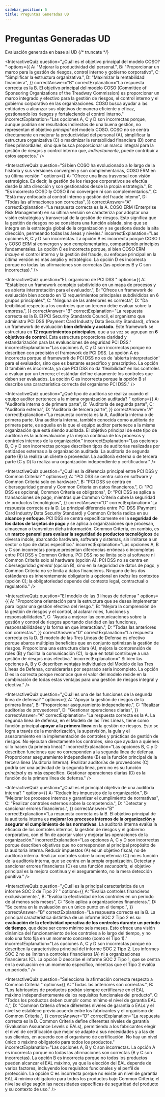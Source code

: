 ```yaml
---
sidebar_position: 5
title: Preguntas Generadas UD
---
```



# Preguntas Generadas UD

Evaluación generada en base al UD
{/* truncate */}

<InteractiveQuiz
  question="¿Cuál es el objetivo principal del modelo COSO? "
  options={{
    A: "Mejorar la productividad del personal.",
    B: "Proporcionar un marco para la gestión de riesgos, control interno y gobierno corporativo",
    C: "Simplificar la estructura organizativa.",
    D: "Maximizar la rentabilidad financiera",
  }}
  correctAnswer="B"
  correctExplanation="La respuesta correcta es la B. El objetivo principal del modelo COSO (Committee of Sponsoring Organizations of the Treadway Commission) es proporcionar un marco integrado y efectivo para la gestión de riesgos, el control interno y el gobierno corporativo en las organizaciones. COSO busca ayudar a las entidades a alcanzar sus objetivos de manera eficiente y eficaz, gestionando los riesgos y fortaleciendo el control interno."
  incorrectExplanation="Las opciones A, C y D son incorrectas porque, aunque podrían ser resultados indirectos de una buena gestión, no representan el objetivo *principal* del modelo COSO. COSO no se centra directamente en mejorar la productividad del personal (A), simplificar la estructura organizativa (C) o maximizar la rentabilidad financiera (D) como fines primordiales, sino que busca proporcionar un marco integral para la gestión de riesgos y control interno que, *indirectamente*, puede contribuir a estos aspectos."
/>

<InteractiveQuiz
  question="Si bien COSO ha evolucionado a lo largo de la historia y sus versiones convergen y son complementarias, COSO ERM en su última versión "
  options={{
    A: "Ofrece una linea trasversal con visión estratégica. Es decir, la gestión de los riesgos corporativos se efectúa desde la alta dirección y son gestionados desde la propia estrategia.",
    B: "Es incorrecto COSD ly COSO il no convergen ni son complementarios.",
    C: "Está muy enfocado al control interno y gestión del fraude intemo",
    D: "Todas las afirmaciones son correctas",
  }}
  correctAnswer="A"
  correctExplanation="La respuesta correcta es la A. COSO ERM (Enterprise Risk Management) en su última versión se caracteriza por adoptar una visión estratégica y transversal de la gestión de riesgos.  Esto significa que la gestión de riesgos no se considera una función aislada, sino que se integra en la estrategia global de la organización y se gestiona desde la alta dirección, permeando todas las áreas y niveles."
  incorrectExplanation="Las opciones B, C y D son incorrectas. La opción B es incorrecta porque COSO I y COSO ERM sí convergen y son complementarios, compartiendo principios fundamentales. La opción C es incorrecta porque, si bien COSO ERM *incluye* el control interno y la gestión del fraude, su enfoque principal en la última versión es más amplio y estratégico. La opción D es incorrecta porque no todas las afirmaciones son correctas (las opciones B y C son incorrectas)."
/>

<InteractiveQuiz
  question="EL organismo de PCI DSS "
  options={{
    A: "Establece un framework complejo subdividido en un mapa de procesos y es abierta interpretación para el evaluador.",
    B: "Ofrece un framework de evaluación bien acotado en 12 requerimientos principales subdivididos en 6 grupos principales",
    C: "Ninguna de las anteriores es correcta",
    D: "Da lexibilidad respecto a los controles que un tercero debe evaluar sobre la empresa.",
  }}
  correctAnswer="B"
  correctExplanation="La respuesta correcta es la B. El PCI Security Standards Council, el organismo que administra PCI DSS (Payment Card Industry Data Security Standard), ofrece un framework de evaluación **bien definido y acotado**. Este framework se estructura en **12 requerimientos principales**, que a su vez se agrupan en **6 objetivos de control**. Esta estructura proporciona claridad y estandarización para las evaluaciones de seguridad PCI DSS."
  incorrectExplanation="Las opciones A, C y D son incorrectas porque no describen con precisión el framework de PCI DSS. La opción A es incorrecta porque el framework de PCI DSS no es de 'abierta interpretación' para el evaluador, sino que es bastante específico y prescriptivo. La opción D también es incorrecta, ya que PCI DSS no da 'flexibilidad' en los controles a evaluar por un tercero; el estándar define claramente los controles que deben ser evaluados. La opción C es incorrecta porque la opción B sí describe una característica correcta del organismo PCI DSS."
/>

<InteractiveQuiz
  question="¿Qué tipo de auditoria se realiza cuando el equipo auditor pertenece a la misma organización auditada? "
  options={{
    A: "Auditoria interna o de primera parte",
    B: "Auditoria de segunda parte",
    C: "Auditoria externa",
    D: "Auditoria de tercera parte",
  }}
  correctAnswer="A"
  correctExplanation="La respuesta correcta es la A, Auditoría interna o de primera parte. Una auditoría interna, también conocida como auditoría de primera parte, es aquella en la que el equipo auditor pertenece a la misma organización que está siendo auditada. El objetivo principal de este tipo de auditoría es la autoevaluación y la mejora continua de los procesos y controles internos de la organización."
  incorrectExplanation="Las opciones B, C y D son incorrectas porque describen tipos de auditorías realizadas por entidades externas a la organización auditada. La auditoría de segunda parte (B) la realiza un cliente o proveedor. La auditoría externa o de tercera parte (C y D) la realiza una organización independiente y certificadora."
/>

<InteractiveQuiz
  question="¿Cuál es la diferencia principal entre PCI DSS y Common Criteria? "
  options={{
    A: "PCI DSS se centra solo en software y Common Criteria solo en hardware.",
    B: "PCI DSS se centra en ciberseguridad general y Common Criteria en datos financieros.",
    C: "PCI DSS es opcional, Common Criteria es obligatona",
    D: "PCI DSS se aplica a transacciones de pago, mientras que Common Criteria cubre la seguridad de productos tecnológicos",
  }}
  correctAnswer="D"
  correctExplanation="La respuesta correcta es la D. La principal diferencia entre PCI DSS (Payment Card Industry Data Security Standard) y Common Criteria radica en su **alcance y enfoque**. PCI DSS se centra específicamente en la **seguridad de los datos de tarjetas de pago** y se aplica a organizaciones que procesan, almacenan o transmiten dicha información. Common Criteria, en cambio, es un **marco general para evaluar la seguridad de productos tecnológicos** de diversa índole, abarcando hardware, software y sistemas, sin limitarse a un sector o tipo de datos específico."
  incorrectExplanation="Las opciones A, B y C son incorrectas porque presentan diferencias erróneas o incompletas entre PCI DSS y Common Criteria.  PCI DSS no se limita solo al software ni Common Criteria solo al hardware (opción A).  PCI DSS no se centra en ciberseguridad *general* (opción B), sino en la seguridad de datos de pago, y Common Criteria no se limita a datos financieros.  Ninguno de los dos estándares es inherentemente obligatorio u opcional en *todos* los contextos (opción C); la obligatoriedad depende del contexto legal, contractual o regulatorio."
/>

<InteractiveQuiz
  question="El modelo de las 3 líneas de defensa "
  options={{
    A: "Proporciona orientación para la estructura que se desea implementar para lograr una gestión efectiva del riesgo.",
    B: "Mejora la comprensión de la gestión de riesgos y el control, al aclarar roles, funciones y responsabilidades.",
    C: "Ayuda a mejorar las comunicaciones sobre la gestión y control de riesgos aportando claridad en las funciones, responsabilidades y la forma en que interactúan.",
    D: "Todas las anteriores son correctas.",
  }}
  correctAnswer="D"
  correctExplanation="La respuesta correcta es la D. El modelo de las Tres Líneas de Defensa es efectivo porque abarca múltiples beneficios que en conjunto optimizan la gestión de riesgos. Proporciona una estructura clara (A), mejora la comprensión de roles (B) y facilita la comunicación (C), lo que en total contribuye a una gestión de riesgos más efectiva."
  incorrectExplanation=" Si bien las opciones A, B y C describen ventajas individuales del Modelo de las Tres Líneas de Defensa,  considerarlas por separado sería incompleto. La opción D es la correcta porque reconoce que el valor del modelo reside en la combinación de todas estas ventajas para una gestión de riesgos integral y efectiva."
/>

<InteractiveQuiz
  question="¿Cuál es una de las funciones de la segunda línea de defensa? "
  options={{
    A: "Apoyar la gestión de riesgos de la primera línea",
    B: "Proporcionar aseguramiento independiente.",
    C: "Realizar auditorías de proveedores",
    D: "Gestionar operaciones diarias",
  }}
  correctAnswer="A"
  correctExplanation="La respuesta correcta es la A. La segunda línea de defensa, en el Modelo de las Tres Líneas, tiene como función principal **apoyar a la primera línea** en la gestión de riesgos. Esto se logra a través de la monitorización, la supervisión, la guía y el asesoramiento en la implementación de controles y prácticas de gestión de riesgos. No ejecutan directamente los controles, sino que ayudan a quienes sí lo hacen (la primera línea)."
  incorrectExplanation="Las opciones B, C y D describen funciones que no corresponden a la segunda línea de defensa. Proporcionar aseguramiento independiente (B) es la función principal de la tercera línea (Auditoría Interna). Realizar auditorías de proveedores (C) podría ser una actividad de la segunda línea, pero no es su función *principal* y es más específico. Gestionar operaciones diarias (D) es la función de la primera línea de defensa."
/>

<InteractiveQuiz
  question="¿Cuál es el principal objetivo de una auditoría interna? "
  options={{
    A: "Reducir los impuestos de la organización.",
    B: "Mejorar los procesos internos y garantizar el cumplimiento de normativas",
    C: "Realizar controles externos sobre la competencia.",
    D: "Detectar y sancionar errores financieros.",
  }}
  correctAnswer="B"
  correctExplanation="La respuesta correcta es la B. El objetivo principal de la auditoría interna es **mejorar los procesos internos de la organización y asegurar el cumplimiento de las normativas**.  La auditoría interna evalúa la eficacia de los controles internos, la gestión de riesgos y el gobierno corporativo, con el fin de aportar valor y mejorar las operaciones de la organización."
  incorrectExplanation="Las opciones A, C y D son incorrectas porque describen objetivos que no corresponden al principal propósito de la auditoría interna. Reducir impuestos (A) es un objetivo fiscal, no de auditoría interna. Realizar controles sobre la competencia (C) no es función de la auditoría interna, que se centra en la propia organización. Detectar y sancionar errores financieros (D) es una función *secundaria*; el objetivo principal es la mejora continua y el aseguramiento, no la mera detección punitiva."
/>

<InteractiveQuiz
  question="¿Cuál es la principal característica de un informe SOC 2 de Tipo 2? "
  options={{
    A: "Evalúa controles financieros exclusivamente.",
    B: "Evalúa la efectividad de los controles en un periodo de al menos seis meses",
    C: "Solo aplica a organizaciones financieras.",
    D: "Se centra en la evaluación en un único punto en el tiempo.",
  }}
  correctAnswer="B"
  correctExplanation="La respuesta correcta es la B. La principal característica distintiva de un informe SOC 2 Tipo 2 es su **evaluación de la efectividad operativa de los controles durante un período de tiempo**, que debe ser como mínimo seis meses. Esto ofrece una visión dinámica del funcionamiento de los controles a lo largo del tiempo, y no solo una foto fija en un momento concreto (como el Tipo 1)."
  incorrectExplanation="Las opciones A, C y D son incorrectas porque no describen la característica principal del informe SOC 2 Tipo 2. Los informes SOC 2 no se limitan a controles financieros (A) ni a organizaciones financieras (C). La opción D describe el informe SOC 2 Tipo 1, que se centra en la evaluación en un momento específico, mientras que el Tipo 2 evalúa un periodo."
/>

<InteractiveQuiz
  question="Selecciona la afirmación correcta respecto a Common Criteria "
  options={{
    A: "Todas las anteriores son correctas.",
    B: "Los fabricantes de productos podrán siempre certificarse en el EAL máximo independientemente de los requisitos funcionales del producto",
    C: "Todos los productos deben cumplir como mínimo el nivel de garantía EAL 4,",
    D: "Common Criteria ofrece diferentes niveles de garantia o EALs y el nivel se establece previo acuerdo entre los fabricantes y el organismo de Common Criteria.",
  }}
  correctAnswer="D"
  correctExplanation="La respuesta correcta es la D. Common Criteria define diferentes niveles de garantía (Evaluation Assurance Levels o EALs), permitiendo a los fabricantes elegir el nivel de certificación que mejor se adapte a sus necesidades y a las de sus clientes, en acuerdo con el organismo de certificación. No hay un nivel único o máximo obligatorio para todos los productos."
  incorrectExplanation="Las opciones A, B y C son incorrectas. La opción A es incorrecta porque no todas las afirmaciones son correctas (B y C son incorrectas). La opción B es incorrecta porque no todos los productos pueden alcanzar el EAL máximo, ya que la elección del EAL depende de varios factores, incluyendo los requisitos funcionales y el perfil de protección. La opción C es incorrecta porque no existe un nivel de garantía EAL 4 mínimo obligatorio para todos los productos bajo Common Criteria; el nivel se elige según las necesidades específicas de seguridad del producto y su contexto de uso."
/>
